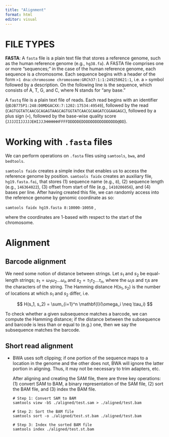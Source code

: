 ```yaml
---
title: "Alignment"
format: html
editor: visual
---
```


# FILE TYPES

**FASTA**: A `fasta` file is a plain text file that stores a reference genome, such as the human reference genome (e.g., `hg38.fa`). A FASTA file comprises one or more "sequences;" in the case of the human reference genome, each sequence is a chromosome. Each sequence begins with a header of the form `>1 dna:chromosome chromosome:GRCh37:1:1:249250621:1`, i.e. a `>` symbol followed by a description. On the following line is the sequence, which consists of A, T, G, and C, where N stands for "any base."

A `fastq` file is a plain text file of reads. Each read begins with an identifier (`@DJB775P1:248:D0MDGACXX:7:1202:17534:49549`), followed by the read (`CAGTGGTATCAACGCAGAGTAAGCAGTGGTATCAACGCAAGATCGGAAGAGC`), followed by a plus sign (`+`), followed by the base-wise quality score (`JJJJIIJJJJJEHIJJJHHHHHHFFFFDDDDDEDDDDDDDDDDDDDDDD@DD`).

# Working with `.fasta` files

We can perform operations on `.fasta` files using `samtools`, `bwa`, and `bedtools`.

`samtools faidx` creates a simple index that enables us to access the reference genome by position. `samtools faidx` creates an auxiliary file, `hg19.fasta.fai`, that stores (1) sequence name (e.g., `8`), (2) sequence length (e.g., `146364022`), (3) offset from start of file (e.g., `1410206056`), and (4) bases per line. After having created this file, we can randomly access into the reference genome by genomic coordinate as so:

`samtools faidx hg19.fasta 8:10000-10050` ,

where the coordinates are 1-based with respect to the start of the chromosome.

# Alignment

## Barcode alignment

We need some notion of distance between strings. Let $s_1$ and $s_2$ be equal-length strings; $s_1 = \omega_1 \omega_2 \dots \omega_n$ and $s_2 = \tau_1 \tau_2 \dots \tau_n$, where the $\omega_i$s and $\tau_i$s are the characters of the string. The Hamming distance $H(s_1, s_2)$ is the number of locations at which $s_1$ and $s_2$ differ, i.e.

$$
H(s_1, s_2) = \sum_{i=1}^n \mathbf{I}(\omega_i \neq \tau_i)
$$

To check whether a given subsequence matches a barcode, we can compute the Hamming distance; if the distance between the subsequence and barcode is less than or equal to (e.g.) one, then we say the subsequence matches the barcode.

## Short read alignment

-   BWA uses soft clipping; if one portion of the sequence maps to a location in the genome and the other does not, BWA will ignore the latter portion in aligning. Thus, it may not be necessary to trim adapters, etc.

    After aligning and creating the SAM file, there are three key operations: (1) convert SAM to BAM, a binary representation of the SAM file, (2) sort the BAM file, and (3) index the BAM file.

    ```         
    # Step 1: Convert SAM to BAM
    samtools view -bS ./aligned/test.sam > ./aligned/test.bam

    # Step 2: Sort the BAM file
    samtools sort -o ./aligned/test.st.bam ./aligned/test.bam

    # Step 3: Index the sorted BAM file
    samtools index ./aligned/test.st.bam
    ```
